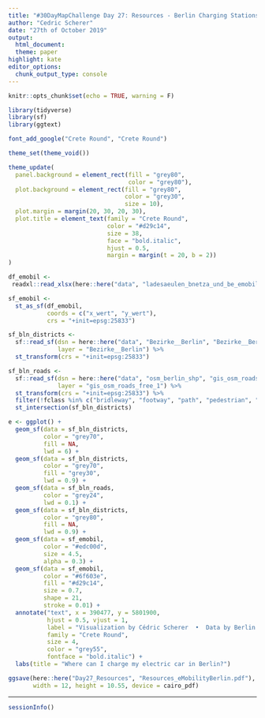 ```yaml
---
title: "#30DayMapChallenge Day 27: Resources - Berlin Charging Stations"
author: "Cedric Scherer"
date: "27th of October 2019"
output:
  html_document:
  theme: paper
highlight: kate
editor_options:
  chunk_output_type: console
---
```

  
```r
knitr::opts_chunk$set(echo = TRUE, warning = F)
```

```r
library(tidyverse)
library(sf)
library(ggtext)

font_add_google("Crete Round", "Crete Round")

theme_set(theme_void())

theme_update(
  panel.background = element_rect(fill = "grey80", 
                                  color = "grey80"),
  plot.background = element_rect(fill = "grey80", 
                                 color = "grey30",
                                 size = 10),
  plot.margin = margin(20, 30, 20, 30),
  plot.title = element_text(family = "Crete Round", 
                            color = "#d29c14",
                            size = 38,
                            face = "bold.italic",
                            hjust = 0.5,
                            margin = margin(t = 20, b = 2))
)
```

```r
df_emobil <-
 readxl::read_xlsx(here::here("data", "ladesaeulen_bnetza_und_be_emobil.xlsx")) 

sf_emobil <- 
  st_as_sf(df_emobil, 
           coords = c("x_wert", "y_wert"), 
           crs = "+init=epsg:25833")

sf_bln_districts <- 
  sf::read_sf(dsn = here::here("data", "Bezirke__Berlin", "Bezirke__Berlin.shp"), 
              layer = "Bezirke__Berlin") %>% 
  st_transform(crs = "+init=epsg:25833")

sf_bln_roads <- 
  sf::read_sf(dsn = here::here("data", "osm_berlin_shp", "gis_osm_roads_free_1.shp"), 
              layer = "gis_osm_roads_free_1") %>% 
  st_transform(crs = "+init=epsg:25833") %>% 
  filter(!fclass %in% c("bridleway", "footway", "path", "pedestrian", "steps", "cycleway")) %>% 
  st_intersection(sf_bln_districts)
```

```r
e <- ggplot() + 
  geom_sf(data = sf_bln_districts, 
          color = "grey70",
          fill = NA,
          lwd = 6) +
  geom_sf(data = sf_bln_districts, 
          color = "grey70",
          fill = "grey30",
          lwd = 0.9) + 
  geom_sf(data = sf_bln_roads,
          color = "grey24",
          lwd = 0.1) +
  geom_sf(data = sf_bln_districts, 
          color = "grey80",
          fill = NA,
          lwd = 0.9) + 
  geom_sf(data = sf_emobil,
          color = "#edc00d",
          size = 4.5,
          alpha = 0.3) +
  geom_sf(data = sf_emobil,
          color = "#6f603e",
          fill = "#d29c14",
          size = 0.7,
          shape = 21,
          stroke = 0.01) +
  annotate("text", x = 390477, y = 5801900, 
           hjust = 0.5, vjust = 1,
           label = "Visualization by Cédric Scherer  •  Data by Berlin Open Data & OpenStreetMap",
           family = "Crete Round", 
           size = 4, 
           color = "grey55",
           fontface = "bold.italic") +
  labs(title = "Where can I charge my electric car in Berlin?")

ggsave(here::here("Day27_Resources", "Resources_eMobilityBerlin.pdf"), plot = e,
       width = 12, height = 10.55, device = cairo_pdf)
```

***

```r
sessionInfo()
```
